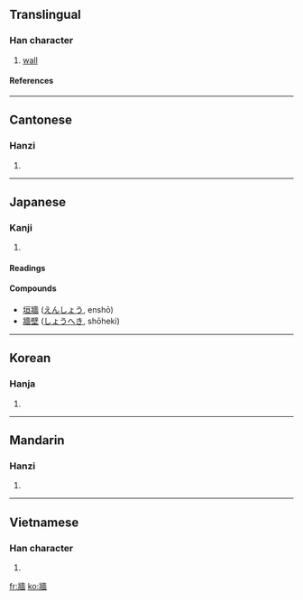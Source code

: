 {{see|墙|墻}}

==Translingual==
===Han character===
{{Han char|rn=90|rad=爿|as=13|sn=17|four=2426<sub>1</sub>|canj=女一土人田 (VMGOW)}}
# [[wall]]
====References====
{{Han ref|kx=0692.290|dkj=19806|dj=1105.200|hdz=42378.220|uh=7246|ud=29254|bh=C0F0|bd=49392}}
----
==Cantonese==
===Hanzi===
{{yue-hanzi|jyut=|y=cheung4}}
# {{defn|Cantonese}}
----
==Japanese==
===Kanji===
{{ja-kanji|grade=|rs=爿13}}
# {{defn|Japanese}} 
====Readings====
{{ja-readings|on=[[しょう]] (shō)|kun=[[かき]] (kaki)}}
====Compounds====
*[[垣牆]] ([[えんしょう]], enshō)
*[[牆壁]] ([[しょうへき]], shōheki)
----
==Korean==
===Hanja===
{{ko-hanja|hangeul=장|eumhun=|rv=jang|mr=chang|y=cang}}
# {{defn|Korean}}
----
==Mandarin==
===Hanzi===
{{cmn-hanzi|sim=墙|pin=[[qiáng]] (qiang2)|wg=ch'iang<sup>2</sup>}}
# {{defn|Mandarin}}
----
==Vietnamese==
===Han character===
{{vi-hantu|teo}}
# {{defn|Vietnamese}}

[[fr:牆]]
[[ko:牆]]